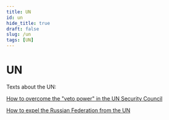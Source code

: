 ```yaml
---
title: UN
id: un
hide_title: true
draft: false
slug: /un
tags: [UN]
---
```


# UN

Texts about the UN:

[How to overcome the "veto power" in the UN Security Council](/UN/veto_power)

[How to expel the Russian Federation from the UN](UN/how_to_expel_rf_from_un)
